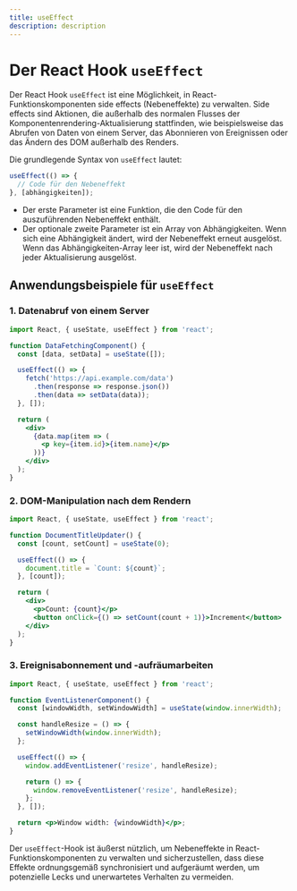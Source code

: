 ```yaml
---
title: useEffect
description: description
---
```


# Der React Hook `useEffect`

Der React Hook `useEffect` ist eine Möglichkeit, in React-Funktionskomponenten side effects (Nebeneffekte) zu verwalten. Side effects sind Aktionen, die außerhalb des normalen Flusses der Komponentenrendering-Aktualisierung stattfinden, wie beispielsweise das Abrufen von Daten von einem Server, das Abonnieren von Ereignissen oder das Ändern des DOM außerhalb des Renders.

Die grundlegende Syntax von `useEffect` lautet:

```jsx
useEffect(() => {
  // Code für den Nebeneffekt
}, [abhängigkeiten]);
```

- Der erste Parameter ist eine Funktion, die den Code für den auszuführenden Nebeneffekt enthält.
- Der optionale zweite Parameter ist ein Array von Abhängigkeiten. Wenn sich eine Abhängigkeit ändert, wird der Nebeneffekt erneut ausgelöst. Wenn das Abhängigkeiten-Array leer ist, wird der Nebeneffekt nach jeder Aktualisierung ausgelöst.

## Anwendungsbeispiele für `useEffect`

### 1. Datenabruf von einem Server

```jsx
import React, { useState, useEffect } from 'react';

function DataFetchingComponent() {
  const [data, setData] = useState([]);

  useEffect(() => {
    fetch('https://api.example.com/data')
      .then(response => response.json())
      .then(data => setData(data));
  }, []);

  return (
    <div>
      {data.map(item => (
        <p key={item.id}>{item.name}</p>
      ))}
    </div>
  );
}
```

### 2. DOM-Manipulation nach dem Rendern

```jsx
import React, { useState, useEffect } from 'react';

function DocumentTitleUpdater() {
  const [count, setCount] = useState(0);

  useEffect(() => {
    document.title = `Count: ${count}`;
  }, [count]);

  return (
    <div>
      <p>Count: {count}</p>
      <button onClick={() => setCount(count + 1)}>Increment</button>
    </div>
  );
}
```

### 3. Ereignisabonnement und -aufräumarbeiten

```jsx
import React, { useState, useEffect } from 'react';

function EventListenerComponent() {
  const [windowWidth, setWindowWidth] = useState(window.innerWidth);

  const handleResize = () => {
    setWindowWidth(window.innerWidth);
  };

  useEffect(() => {
    window.addEventListener('resize', handleResize);

    return () => {
      window.removeEventListener('resize', handleResize);
    };
  }, []);

  return <p>Window width: {windowWidth}</p>;
}
```

Der `useEffect`-Hook ist äußerst nützlich, um Nebeneffekte in React-Funktionskomponenten zu verwalten und sicherzustellen, dass diese Effekte ordnungsgemäß synchronisiert und aufgeräumt werden, um potenzielle Lecks und unerwartetes Verhalten zu vermeiden.